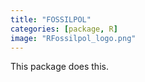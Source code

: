 ```yaml
---
title: "FOSSILPOL"
categories: [package, R]
image: "RFossilpol_logo.png"
---
```


This package does this.
